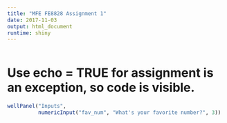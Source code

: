 ```yaml
---
title: "MFE FE8828 Assignment 1"
date: 2017-11-03
output: html_document
runtime: shiny
---
```

  
```r
```

# Use echo = TRUE for assignment is an exception, so code is visible.
```r
wellPanel("Inputs",
          numericInput("fav_num", "What's your favorite number?", 3))
```
